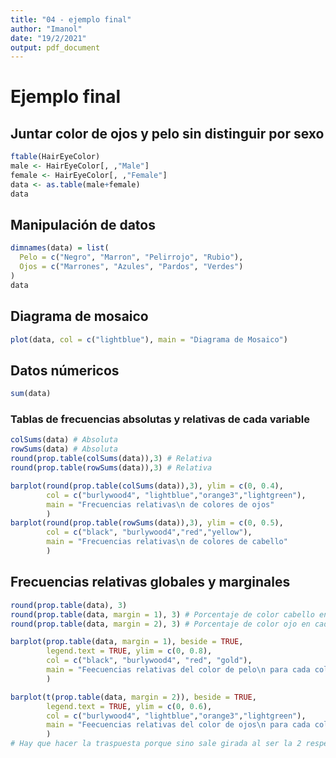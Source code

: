 ```yaml
---
title: "04 - ejemplo final"
author: "Imanol"
date: "19/2/2021"
output: pdf_document
---
```


# Ejemplo final

## Juntar color de ojos y pelo sin distinguir por sexo

```r
ftable(HairEyeColor)
male <- HairEyeColor[, ,"Male"]
female <- HairEyeColor[, ,"Female"]
data <- as.table(male+female)
data
```

## Manipulación de datos
```r
dimnames(data) = list(
  Pelo = c("Negro", "Marron", "Pelirrojo", "Rubio"),
  Ojos = c("Marrones", "Azules", "Pardos", "Verdes")
)
data
```

## Diagrama de mosaico

```r
plot(data, col = c("lightblue"), main = "Diagrama de Mosaico")
```

## Datos númericos
```r
sum(data)
```
### Tablas de frecuencias absolutas y relativas de cada variable
```r
colSums(data) # Absoluta 
rowSums(data) # Absoluta
round(prop.table(colSums(data)),3) # Relativa
round(prop.table(rowSums(data)),3) # Relativa
```
```r
barplot(round(prop.table(colSums(data)),3), ylim = c(0, 0.4),
        col = c("burlywood4", "lightblue","orange3","lightgreen"), 
        main = "Frecuencias relativas\n de colores de ojos"
        )
barplot(round(prop.table(rowSums(data)),3), ylim = c(0, 0.5),
        col = c("black", "burlywood4","red","yellow"), 
        main = "Frecuencias relativas\n de colores de cabello"
        )
```
## Frecuencias relativas globales y marginales
```r
round(prop.table(data), 3)
round(prop.table(data, margin = 1), 3) # Porcentaje de color cabello en cada tipo de ojo
round(prop.table(data, margin = 2), 3) # Porcentaje de color ojo en cada tipo de pelo
```

```r
barplot(prop.table(data, margin = 1), beside = TRUE,
        legend.text = TRUE, ylim = c(0, 0.8),
        col = c("black", "burlywood4", "red", "gold"),
        main = "Feecuencias relativas del color de pelo\n para cada color de ojo."
        )

barplot(t(prop.table(data, margin = 2)), beside = TRUE,
        legend.text = TRUE, ylim = c(0, 0.6),
        col = c("burlywood4", "lightblue","orange3","lightgreen"),
        main = "Feecuencias relativas del color de ojos\n para cada color de pelo."
        )
# Hay que hacer la traspuesta porque sino sale girada al ser la 2 respecto de la 1
```

